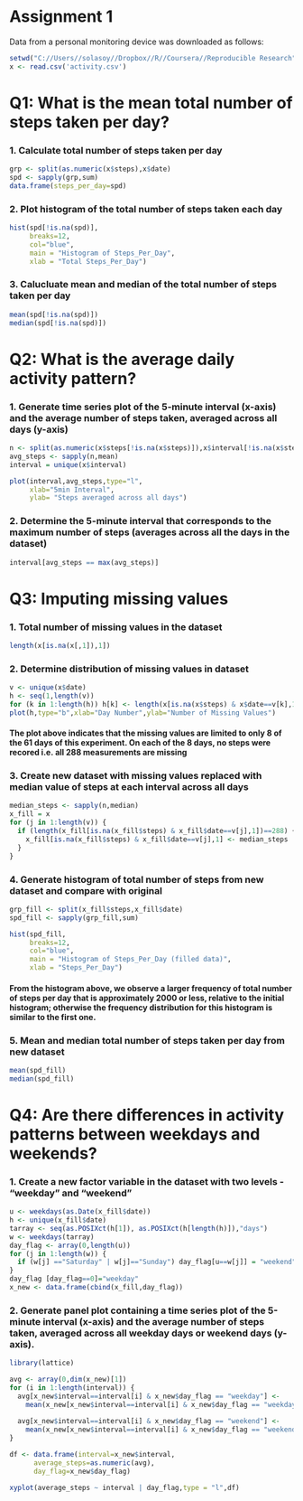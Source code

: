 Assignment 1
=================================================================================================

Data from a personal monitoring device was downloaded as follows:

```r
setwd("C://Users//solasoy//Dropbox//R//Coursera//Reproducible Research")
x <- read.csv('activity.csv')
```

# Q1: What is the mean total number of steps taken per day?

### 1. Calculate total number of steps taken per day

```r
grp <- split(as.numeric(x$steps),x$date)
spd <- sapply(grp,sum)
data.frame(steps_per_day=spd)
```

### 2. Plot histogram of the total number of steps taken each day

```r
hist(spd[!is.na(spd)],
     breaks=12,
     col="blue",
     main = "Histogram of Steps_Per_Day",
     xlab = "Total Steps_Per_Day")
```

### 3. Calucluate mean and median of the total number of steps taken per day

```r
mean(spd[!is.na(spd)])
median(spd[!is.na(spd)])
```

# Q2: What is the average daily activity pattern?

### 1. Generate time series plot of the 5-minute interval (x-axis) and the average number of steps taken, averaged across all days (y-axis)


```r
n <- split(as.numeric(x$steps[!is.na(x$steps)]),x$interval[!is.na(x$steps)])
avg_steps <- sapply(n,mean)
interval = unique(x$interval)

plot(interval,avg_steps,type="l",
     xlab="5min Interval",
     ylab= "Steps averaged across all days")
```

### 2. Determine the 5-minute interval that corresponds to the maximum number of steps (averages across all the days in the dataset)

```r
interval[avg_steps == max(avg_steps)]
```

# Q3: Imputing missing values

### 1. Total number of missing values in the dataset 

```r
length(x[is.na(x[,1]),1])
```

### 2. Determine distribution of missing values in dataset

```r
v <- unique(x$date)
h <- seq(1,length(v))
for (k in 1:length(h)) h[k] <- length(x[is.na(x$steps) & x$date==v[k],1])
plot(h,type="b",xlab="Day Number",ylab="Number of Missing Values")
```

#### The plot above indicates that the missing values are limited to only 8 of the 61 days of this experiment. On each of the 8 days, no steps were recored i.e. all  288 measurements are missing


### 3. Create new dataset with missing values replaced with median value of steps at each interval across all days

```r
median_steps <- sapply(n,median)
x_fill = x
for (j in 1:length(v)) {
  if (length(x_fill[is.na(x_fill$steps) & x_fill$date==v[j],1])==288) {
    x_fill[is.na(x_fill$steps) & x_fill$date==v[j],1] <- median_steps 
  } 
}
```

### 4. Generate histogram of total number of steps from new dataset and compare with original

```r
grp_fill <- split(x_fill$steps,x_fill$date)
spd_fill <- sapply(grp_fill,sum)

hist(spd_fill,
     breaks=12,
     col="blue",
     main = "Histogram of Steps_Per_Day (filled data)",
     xlab = "Steps_Per_Day")
```

#### From the histogram above, we observe a larger frequency of total number of steps per day that is approximately 2000 or less, relative to the initial histogram; otherwise the frequency distribution for this histogram is similar to the first one.

### 5. Mean and median total number of steps taken per day from new dataset

```r
mean(spd_fill)
median(spd_fill)
```

# Q4: Are there differences in activity patterns between weekdays and weekends?

### 1. Create a new factor variable in the dataset with two levels - "weekday" and "weekend"

```r
u <- weekdays(as.Date(x_fill$date))
h <- unique(x_fill$date)
tarray <- seq(as.POSIXct(h[1]), as.POSIXct(h[length(h)]),"days")
w <- weekdays(tarray)
day_flag <- array(0,length(u))
for (j in 1:length(w)) {
  if (w[j] =="Saturday" | w[j]=="Sunday") day_flag[u==w[j]] = "weekend"
}
day_flag [day_flag==0]="weekday"
x_new <- data.frame(cbind(x_fill,day_flag))
```

### 2. Generate panel plot containing a time series plot of the 5-minute interval (x-axis) and the average number of steps taken, averaged across all weekday days or weekend days (y-axis). 

```r
library(lattice)

avg <- array(0,dim(x_new)[1])
for (i in 1:length(interval)) {
  avg[x_new$interval==interval[i] & x_new$day_flag == "weekday"] <- 
    mean(x_new[x_new$interval==interval[i] & x_new$day_flag == "weekday","steps"])
  
  avg[x_new$interval==interval[i] & x_new$day_flag == "weekend"] <- 
    mean(x_new[x_new$interval==interval[i] & x_new$day_flag == "weekend","steps"])               
}

df <- data.frame(interval=x_new$interval,
      average_steps=as.numeric(avg),
      day_flag=x_new$day_flag)

xyplot(average_steps ~ interval | day_flag,type = "l",df)
```